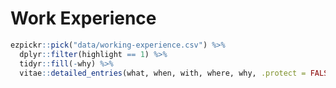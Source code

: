 # Work Experience

```r
ezpickr::pick("data/working-experience.csv") %>%
  dplyr::filter(highlight == 1) %>%
  tidyr::fill(-why) %>%
  vitae::detailed_entries(what, when, with, where, why, .protect = FALSE)
```
